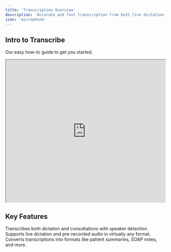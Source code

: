 ```yaml
---
title: 'Transcription Overview'
description: 'Accurate and fast transcription from both live dictation and attachments with customisable outputs'
icon: 'microphone'
---
```


## Intro to Transcribe
Our easy how-to guide to get you started.
<Frame>
<iframe
  width="100%"
  height="450"
  src="https://www.loom.com/embed/8a74471f6cad4fa58f4b0a717ba07d68?sid=e1091420-3ae5-400d-83c7-2dfe45489626">
  </iframe>
</Frame>

## Key Features

<Card title="Dictation & Consultations" icon="users" >
Transcribes both dictation and consultations with speaker detection.
</Card>

<Card title="Record or Upload" icon="microphone" >
Supports live dictation and pre-recorded audio in virtually any format.
</Card>

<Card title="Customisable Intelligence" icon="wand-magic-sparkles" >
Converts transcriptions into formats like patient summaries, SOAP notes, and more.
</Card>